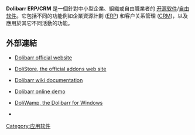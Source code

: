 {{Infobox software
| Dolibarr ERP/CRM
| developer        = Dolibarr team (Project leader: [http://www.destailleur.fr/ Laurent Destailleur])
| logo             = [[Image:Dolibarr_logo.png|Dolibarr logo]]
| latest release version = 14.0
| latest release date    = {{start date and age|2021|07|16}}
| operating_system = [[Cross-platform|Cross-platform]]
| programming language   = [[PHP|PHP]]
| genre            =  [[企業資源計劃|ERP]], [[客戶關聯管理|CRM]]
| license          = [[GNU_General_Public_License|GNU General Public License]] 3.0
| website          = http://www.dolibarr.org/
}}
'''Dolibarr ERP/CRM''' 是一個針對中小型企業、組織或自由職業者的 [[开源软件|开源软件]]/[[自由软件|自由软件]]。它包括不同的功能例如企業資源計劃 ([[企业资源计划|ERP]]) 和客户关系管理 ([[客户关系管理|CRM]])，以及應用於其它不同活動的功能。

==外部連結==
* {{en icon}} [http://www.dolibarr.org/ Dolibarr official website]{{Wayback|url=http://www.dolibarr.org/ |date=20110320080122 }}
* {{en icon}} [http://www.dolistore.com/ DoliStore, the official addons web site]{{Wayback|url=http://www.dolistore.com/ |date=20110223184044 }}
* {{en icon}} [http://wiki.dolibarr.org Dolibarr wiki documentation]{{Wayback|url=http://wiki.dolibarr.org/ |date=20081120121417 }}
* {{en icon}} [http://demo.dolibarr.org/public/demo/ Dolibarr online demo]{{Wayback|url=http://demo.dolibarr.org/public/demo/ |date=20110324163625 }}
* {{en icon}} [http://www.nltechno.com/pages/dolibarrwinbin.php DoliWamp, the Dolibarr for Windows]{{Wayback|url=http://www.nltechno.com/pages/dolibarrwinbin.php |date=20110308090056 }}

* {{SourceForge|dolibarr|Dolibarr}}

{{会计软件}}

[[Category:应用软件|Category:应用软件]]